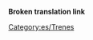 '''Broken translation link'''{{en/-}}{{en/Bilingual box| es
| Esta es una lista de todos las unidades de tren no motrices (vagones).
| This is a list of all non-driving train carriages.}}

[[Category:es/Trenes]]